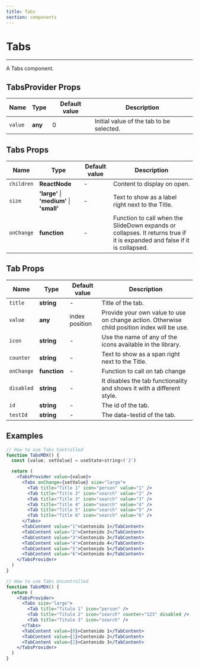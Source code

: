 ```yaml
---
title: Tabs
section: components
---
```



# Tabs

---

A Tabs component.

## TabsProvider Props

| Name           | Type          | Default value    | Description                                                                                                                        |
| -------------- | ------------- | ---------------- | ------------------------------------------ |
| `value`        | **any**       | 0                | Initial value of the tab to be selected.   |


## Tabs Props

| Name           | Type                     | Default value    | Description                                                                                                                        |
| -------------- | ------------------------ | ---------------- | ---------------------------------------------------------------------------------------------------------------------------------- |
| `children`     | **ReactNode**            | -                | Content to display on open.                                                                                                        |
| `size`         | **'large'** &#124; **'medium'** &#124; **'small'**    | -                | Text to show as a label right next to the Title.                                                                                   |
| `onChange`     | **function**             | -                | Function to call when the SlideDown expands or collapses. It returns true if it is expanded and false if it is collapsed.          |

## Tab Props

| Name        | Type          | Default value    | Description                                                                                   |
| ----------- | ------------- | ---------------- | --------------------------------------------------------------------------------------------- |
| `title`     | **string**    | -                | Title of the tab.                                                                             |
| `value`     | **any**       | index position   | Provide your own value to use on change action. Otherwise child position index will be use.   |
| `icon`      | **string**    | -                | Use the name of any of the icons available in the library.                                    |
| `counter`   | **string**    | -                | Text to show as a span right next to the Title.                                               |
| `onChange`  | **function**  | -                | Function to call on tab change                                                                |
| `disabled`  | **string**    | -                | It disables the tab functionality and shows it with a different style.                        |
| `id`        | **string**    | -                | The id of the tab.                                                                            |
| `testId`    | **string**    | -                | The data-testid of the tab.                                                                   |


## Examples

<Demo title="Tab Controlled" background={colors.bgWhite}>
  <Tabs />
</Demo>

```jsx
// How to use Tabs Controlled
function TabsMDX() {
  const [value, setValue] = useState<string>('2')

  return (
    <TabsProvider value={value}>
      <Tabs onChange={setValue} size="large">
        <Tab title="Title 1" icon="person" value="1" />
        <Tab title="Title 2" icon="search" value="2" />
        <Tab title="Title 3" icon="search" value="3" />
        <Tab title="Title 4" icon="search" value="4" />
        <Tab title="Title 5" icon="search" value="5" />
        <Tab title="Title 6" icon="search" value="6" />
      </Tabs>
      <TabContent value="1">Contenido 1</TabContent>
      <TabContent value="2">Contenido 2</TabContent>
      <TabContent value="3">Contenido 3</TabContent>
      <TabContent value="4">Contenido 4</TabContent>
      <TabContent value="5">Contenido 5</TabContent>
      <TabContent value="6">Contenido 6</TabContent>
    </TabsProvider>
  )
}
```

<Demo title="Tab Uncontrolled" background={colors.bgWhite}>
  <TabsUncontrolled />
</Demo>

```jsx
// How to use Tabs Uncontrolled
function TabsMDX() {
  return (
    <TabsProvider>
      <Tabs size="large">
        <Tab title="Titulo 1" icon="person" />
        <Tab title="Titulo 2" icon="search" counter="123" disabled />
        <Tab title="Titulo 3" icon="search" />
      </Tabs>
      <TabContent value={0}>Contenido 1</TabContent>
      <TabContent value={1}>Contenido 2</TabContent>
      <TabContent value={2}>Contenido 3</TabContent>
    </TabsProvider>
  )
}
```